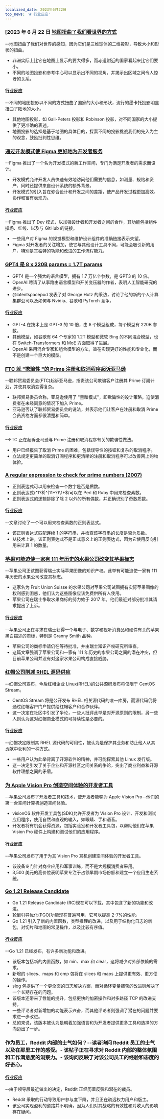 ```yaml
---
localized_date: 2023年6月22日
top_news: '# 行业反应'
---
```




<CallToAction />

<Steps>

### [2023 年 6 月 22 日 [地图扭曲了我们看世界的方式](https://unchartedterritories.tomaspueyo.com/p/maps-distort-how-we-see-the-world)

--地图扭曲了我们对世界的感知，因为它们是三维球体的二维投影，导致大小和形状的扭曲。

- 非洲实际上比它在地图上显示的要大得多，而赤道附近的国家看起来比它们要小。
- 不同的地图投影和参考中心可以显示出不同的视角，并揭示出区域之间令人惊讶的关系。

#### [行业反应](http://news.ycombinator.com/item?id=36421315)

--不同的地图投影以不同的方式扭曲了国家的大小和形状，流行的墨卡托投影明显扭曲了陆地的大小。

- 其他地图投影，如 Gall-Peters 投影和 Robinson 投影，对不同国家的大小提供了更准确的表述。
- 地图投影的选择是基于地图的具体目的，探索不同的投影挑战我们的先入为主的观念，鼓励批判性思维。

### [通过开发模式使 Figma 更好地为开发者服务](https://www.figma.com/blog/introducing-dev-mode/)

--Figma 推出了一个名为开发模式的新工作空间，专门为满足开发者的需求而设计。

- 开发模式允许开发人员快速有效地访问他们需要的信息，如测量、规格和资产，同时还提供来自设计系统的额外背景。
- 开发模式的引入旨在弥合设计和开发之间的差距，使产品开发过程更加高效、协作和富有表现力。

#### [行业反应](http://news.ycombinator.com/item?id=36420712)

--Figma 推出了 Dev 模式，以加强设计者和开发者之间的合作，其功能包括组件操场、红线、以及与 GitHub 的链接。

- 一些用户对 Figma 的视觉模型和维护设计组件的准确链接表示失望。
- Figma 对开发者的关注增加，使它与其他设计工具不同，可能会吸引新的用户，特别是其独特的功能和改进的工作流程能力。

### [GPT4 是 8 x 220B params = 1.7T params](https://twitter.com/swyx/status/1671272883379908608)

- GPT4 是一个强大的语言模型，拥有 1.7 万亿个参数，是 GPT3 的 10 倍。
- OpenAI 聘请了从事路由语言模型和开关变压器的作者，表明人工智能研究的进步。
- @latentspacepod 发表了对 George Hotz 的采访，讨论了他的新的个人计算集群公司以及如何与 Nvidia、谷歌和 PyTorch 竞争。

#### [行业反应](http://news.ycombinator.com/item?id=36413296)

- GPT-4 在技术上是 GPT-3 的 10 倍，由 8 个模型组成，每个模型有 220B 参数。
- 其他模型，如谷歌有 64 个专家的 1.2T 模型和微软 Bing 的不同混合模型，也在 Switch-Transformers 和 MoE 方面取得了进展。
- OpenAI 采用混合专家和组合模型的方法，旨在实现更好的性能和专业化，而不是创建一个巨大的模型。

### [FTC 就 "欺骗性 "的 Prime 注册和取消程序起诉亚马逊](https://www.cnbc.com/2023/06/21/ftc-sues-amazon-over-deceptive-prime-sign-up-and-cancellation-process.html)

--联邦贸易委员会(FTC)起诉亚马逊，指责该公司欺骗客户注册其 Prime 订阅计划，并使其取消变得复杂。

- 联邦贸易委员会称，亚马逊使用了 "黑暗模式"，即欺骗性的设计策略，迫使消费者在未经同意的情况下加入 Prime。
- 亚马逊否认了联邦贸易委员会的说法，并表示他们让客户在注册和取消 Prime 会员资格方面都很清楚和简单。

#### [行业反应](http://news.ycombinator.com/item?id=36418713)

--FTC 正在起诉亚马逊与 Prime 注册和取消程序有关的欺骗性做法。

- 用户已经报告了取消 Prime 的困难，包括误导性的按钮和复杂的取消程序。
- 立法规定更简单的取消订阅程序和更清晰的注册和取消程序可以改善网上购物体验。

### [A regular expression to check for prime numbers (2007)](https://www.noulakaz.net/2007/03/18/a-regular-expression-to-check-for-prime-numbers/)

- 正则表达式可以用来检查一个数字是否是质数。
- 正则表达式/^1?$|^(11+?)\1+$/可以在 Perl 和 Ruby 中用来检查素数。
- 正则表达式的逻辑排除了除 2 以外的所有偶数，并正确识别了奇数质数。

#### [行业反应](http://news.ycombinator.com/item?id=36413260)

--文章讨论了一个可以用来检查素数的正则表达式。

- 该正则表达式匹配连续 1 的字符串，并检查该字符串的长度是否为质数。
- 从技术上讲，该正则表达式不是正式意义上的正则表达式，因为它使用反向引用来计算 1 的数量。

### [苹果可能迫使一家有 111 年历史的水果公司改变其苹果标志](https://www.androidauthority.com/apple-swiss-fruit-company-change-logo-3336622/)

--苹果公司正试图获得瑞士实际苹果图像的知识产权。此举有可能迫使一家有 111 年历史的水果公司改变其标志。

- 这家名为 Fruit Union Suisse 的水果公司对苹果公司试图拥有实际苹果图像的权利感到困惑，他们认为这些图像应该免费供所有人使用。
- 苹果公司在瑞士争取水果商标的努力始于 2017 年，他们最近对部分批准其请求提出了上诉。

#### [行业反应](http://news.ycombinator.com/item?id=36416131)

--苹果公司正在寻求在瑞士获得一个与电子、数字和视听消费品和硬件有关的苹果黑白描述的商标，特别是 Granny Smith 品种。

- 苹果公司的商标申请仍在等待批准，并由瑞士知识产权研究所审查。
- 这篇文章强调了苹果公司和一家有 111 年历史的水果公司之间的潜在冲突，但目前苹果公司并没有对这家水果公司构成直接威胁。

### [红帽公司削减 RHEL 源码供应](https://lwn.net/Articles/935592/)

--红帽公司宣布，今后红帽企业 Linux(RHEL)的公共源码发布将仅限于 CentOS Stream。

- CentOS Stream 将是公开发布 RHEL 相关源代码的唯一库房，而源代码仍将通过红帽客户门户提供给红帽客户和合作伙伴。
- 这一决定在社区中引发了争论，一些人批评此举是对开源原则的限制，另一些人则认为这对红帽商业模式的可持续性是必要的。

#### [行业反应](http://news.ycombinator.com/item?id=36420259)

--红帽决定限制其 RHEL 源代码的可用性，被认为是保护其业务和防止他人从其贡献中获利的一种方式。

- 一些用户认为此举背离了开源软件的精神，并可能探索其他 Linux 发行版。
- 这一决定引发了关于企业和开源社区之间关系的争论，突出了商业利益和开源软件理想之间的矛盾。

### [为 Apple Vision Pro 创造空间体验的开发者工具](https://www.apple.com/newsroom/2023/06/developer-tools-to-create-spatial-experiences-for-apple-vision-pro-now-available/)

--苹果公司发布了开发者工具和技术，使开发者能够为 Apple Vision Pro--他们的第一台空间计算机创造空间体验。

- visionOS 软件开发工具包(SDK)允许开发者为 Vision Pro 设计、开发和测试应用程序，使用自然和直观的输入，如眼睛、手和语音。
- 开发者将有机会获得资源，包括实验室和开发者工具包，以帮助他们在苹果 Vision Pro 硬件上构建和测试他们的应用程序。

#### [行业反应](http://news.ycombinator.com/item?id=36423648)

--苹果公司发布了用于为其 Vision Pro 耳机创建空间体验的开发者工具。

- 该设备专门针对商业应用和军事训练，而不是大规模消费者采用。
- 3,500 美元的高价位表明苹果专注于占领早期市场份额和建立一个应用生态系统。

### [Go 1.21 Release Candidate](https://go.dev/blog/go1.21rc)

- Go 1.21 Release Candidate (RC)现在可以下载，其中包含了新的功能和改进。
- 轮廓引导优化(PGO)功能现在普遍可用，它可以提高 2-7%的性能。
- Go 1.21 引入了新的内置函数，类型推理的改进，以及用于结构化日志的新包，对切片和地图的常见操作，以及比较有序值。

#### [行业反应](http://news.ycombinator.com/item?id=36423622)

--Go 1.21 已经发布，有许多新功能和改进。

- 该版本包括新的内置函数，如 min、max 和 clear，这将减少对外部依赖的需求。
- 新增的 slices、maps 和 cmp 包将在 slices 和 maps 上提供更有效、更方便的操作。
- slog 包提供了一个更全面的日志解决方案，而对循环变量捕获的改进则解决了一个长期存在的问题。
- 该版本还带来了性能的提升，包括更快的加密操作和对多路径 TCP 的改进支持。
- 一些评论者对新增加的功能表示兴奋，而其他评论者则强调了潜在的问题并要求进一步改进。
- 总的来说，该版本被认为是朝着加强语言和为开发者提供更多工具和选择的方向迈出了一步。

### 作为员工，Reddit 内部的士气如何？--读者询问 Reddit 员工的士气以及在那里工作的感受。- 该帖子正在寻求对 Reddit 内部的整体氛围和工作满意度的洞察力。- 该询问反映了对该公司员工的经验和态度的好奇心。

#### [行业反应](http://news.ycombinator.com/item?id=36421483)

--由于领导层最近做出的决定，Reddit 正经历着反弹和潜在的裁员。

- Reddit 采取的行动导致用户参与度下降，并且正在疏远权力用户和版主。
- 该公司实现盈利的道路并不明确，因为人们对其战略的有效性和对收入的影响存在疑问。

</Steps>
